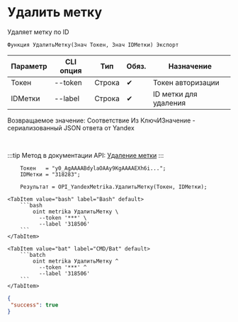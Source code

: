 ﻿---
sidebar_position: 4
description: Удалить метку и другие функции для работы с Yandex Metrika в Открытом пакете интеграций - бесплатной open-source библиотеке интеграций для 1С:Предприятие 8, OneScript и CLI
keywords: [1C, 1С, 1С:Предприятие, 1С:Предприятие 8.3, API, Интеграция, Сервисы, Обмен, OneScript, CLI, Yandex Metrika]
---


# Удалить метку
 Удаляет метку по ID



`Функция УдалитьМетку(Знач Токен, Знач IDМетки) Экспорт`

  | Параметр | CLI опция | Тип | Обяз. | Назначение |
  |-|-|-|-|-|
  | Токен | --token | Строка | &#x2714; | Токен авторизации |
  | IDМетки | --label | Строка | &#x2714; | ID метки для удаления |

  
  Возвращаемое значение:   Соответствие Из КлючИЗначение - сериализованный JSON ответа от Yandex

<br/>

:::tip
Метод в документации API: [Удаление метки](https://yandex.ru/dev/metrika/ru/management/openapi/label/deleteLabel)
:::
<br/>



```bsl title="Пример использования для 1С:Предприятие/OneScript"
    Токен   = "y0_AgAAAABdylaOAAy9KgAAAAEXh6i...";
    IDМетки = "318283";

    Результат = OPI_YandexMetrika.УдалитьМетку(Токен, IDМетки);
```
    

 <Tabs>
  
    <TabItem value="bash" label="Bash" default>
        ```bash
            oint metrika УдалитьМетку \
              --token '***' \
              --label '318506'
        ```
    </TabItem>
  
    <TabItem value="bat" label="CMD/Bat" default>
        ```batch
            oint metrika УдалитьМетку ^
              --token '***' ^
              --label '318506'
        ```
    </TabItem>
</Tabs>


```json title="Результат"
{
 "success": true
}
```
